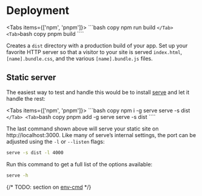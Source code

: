 # Deployment


<Tabs items={['npm', 'pnpm']}>
  <Tab>
    ```bash copy
    npm run build
    ````
  </Tab>
  <Tab>
    ````bash copy
    pnpm build
    ````
  </Tab>
</Tabs>

Creates a `dist` directory with a production build of your app. Set up your favorite HTTP server so that a visitor to your site is served `index.html`, `[name].bundle.css`, and the various `[name].bundle.js` files.

## Static server

The easiest way to test and handle this would be to install [serve](https://www.npmjs.com/package/serve) and let it handle the rest:

<Tabs items={['npm', 'pnpm']}>
  <Tab>
    ```bash copy
    npm i -g serve
    serve -s dist
    ````
  </Tab>
  <Tab>
    ````bash copy
    pnpm add -g serve
    serve -s dist
    ````
  </Tab>
</Tabs>

The last command shown above will serve your static site on  http://localhost:3000. Like many of serve’s internal settings, the port can be adjusted using the `-l` or `--listen` flags:

```bash copy
serve -s dist -l 4000
```

Run this command to get a full list of the options available:

```bash copy
serve -h
```

{/* TODO: section on [env-cmd](https://www.npmjs.com/package/env-cmd) */}